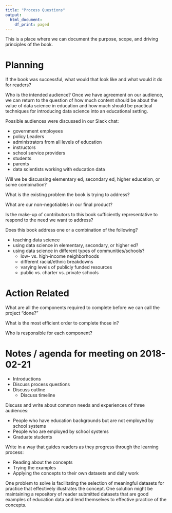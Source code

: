 ```yaml
---
title: "Process Questions"
output:
  html_document:
    df_print: paged
---
```


This is a place where we can document the purpose, scope, and driving principles of the book. 

# Planning

If the book was successful, what would that look like and what would it do for readers?

Who is the intended audience? Once we have agreement on our audience, we can return to the question of how much content should be about the value of data science in education and how much should be practical techniques for introducing data science into an educational setting. 

Possible audiences were discussed in our Slack chat: 

 - government employees
 - policy Leaders
 - administrators from all levels of education
 - instructors 
 - school service providers 
 - students
 - parents 
 - data scientists working with education data 


Will we be discussing elementary ed, secondary ed, higher education, or some combination? 

What is the existing problem the book is trying to address?  

What are our non-negotiables in our final product? 

Is the make-up of contributors to this book sufficiently representative to respond to the need we want to address?  

Does this book address one or a combination of the following? 
 
 - teaching data science 
 - using data science in elementary, secondary, or higher ed? 
 - using data science in different types of communities/schools?  
    - low- vs. high-income neighborhoods  
    - different racial/ethnic breakdowns
    - varying levels of publicly funded resources
    - public vs. charter vs. private schools
 
# Action Related 
 
What are all the components required to complete before we can call the project "done?" 
 
What is the most efficient order to complete those in? 
 
Who is responsible for each component? 

# Notes / agenda for meeting on 2018-02-21

* Introductions
* Discuss process questions
* Discuss outline 
    * Discuss timeline

Discuss and write about common needs and experiences of three audiences:  

* People who have education backgrounds but are not employed by school systems  
* People who are employed by school systems  
* Graduate students  

Write in a way that guides readers as they progress through the learning process: 

* Reading about the concepts  
* Trying the examples  
* Applying the concepts to their own datasets and daily work  

One problem to solve is facilitating the selection of meaningful datasets for practice that effectively illustrates the concept. One solution might be maintaining a repository of reader submitted datasets that are good examples of education data and lend themselves to effective practice of the concepts. 